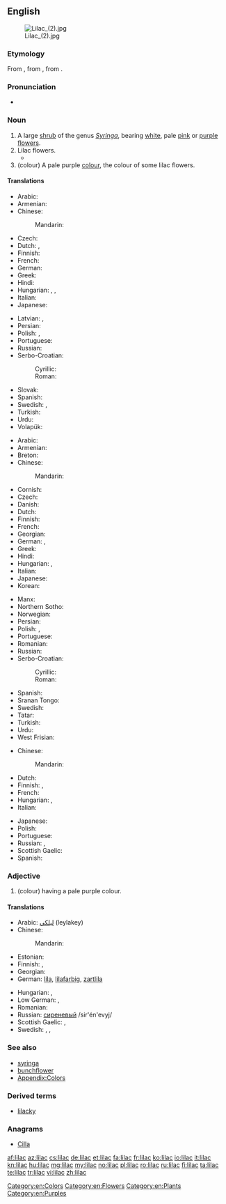 ==English==
{{pedia|Syringa|Lilac}}
[[Image:Lilac (2).jpg|thumb]]

===Etymology===
From {{etyl|ar|en}} {{term|ليلك|tr=līlak|lang=ar}}, from {{etyl|fa}} {{term|نیلک|tr=nilak|lang=fa}}, from {{term|نیل|tr=nil||dark blue|lang=fa}}.

===Pronunciation===
* {{a|US}} {{IPA|/ˈlaɪlək/}}

===Noun===
{{en-noun}}

# A large [[shrub]] of the genus ''[[Syringa]]'', bearing [[white]], pale [[pink]] or [[purple]] [[flower]]s.
# Lilac flowers.
#*{{quote-book|year=1907|author=[[w:Robert W. Chambers|Robert Chambers]]
|title=The Younger Set
|chapter=5|url=http://openlibrary.org/works/OL8127246W
|passage=Breezes blowing from beds of iris quickened her breath with their perfume ; she saw the tufted '''lilacs''' sway in the wind, and the streamers of rose-tinted wistaria swinging, all a-glisten with golden bees&thinsp;;&thinsp;&hellip;&thinsp;.}}
# (colour) A pale purple [[color|colour]], the colour of some lilac flowers.
#: {{color panel|C8A2C8}}

====Translations====
{{trans-top|shrub}}
* Arabic: {{t-|ar|ليلك|m|tr=laylak|sc=Arab}}
* Armenian: {{t+|hy|յասաման|tr=yasaman}}
* Chinese:
*: Mandarin: {{t|cmn|丁香|tr=dīngxiāng|sc=Hani}}
* Czech: {{t-|cs|šeřík|m}}
* Dutch: {{t+|nl|sering}},  {{t+|nl|seringen|p}}
* Finnish: {{t+|fi|syreeni}}
* French: {{t+|fr|lilas|m}}
* German: {{t+|de|Flieder|m}}
* Greek: {{t+|el|πασχαλιά|f|tr=paschaliá}}
* Hindi: {{t-|hi|बकायन|f|tr=bakāyan}}
* Hungarian: {{t+|hu|orgona}}, {{t-|hu|orgonabokor}}, {{t-|hu|orgonafa}}
* Italian: {{t-|it|lillà|m}}
* Japanese: {{t-|ja|ライラック|tr=rairakku|sc=Jpan}}
{{trans-mid}}
* Latvian: {{t-|lv|ceriņš|m}},  {{t-|lv|ceriņi|p}}
* Persian: {{t-|fa|یاس شیروانی|tr=yâs-e širvâni|sc=fa-Arab}}
* Polish: {{t+|pl|lilak|m}}, {{t+|pl|bez|m}}
* Portuguese: {{t+|pt|lilás|m}}
* Russian: {{t+|ru|сирень|f|tr=sirénʹ|sc=Cyrl}}
* Serbo-Croatian:
*: Cyrillic: {{t-|sh|јоргован|m|sc=Cyrl}}
*: Roman: {{t-|sh|jorgovan|m}}
* Slovak: {{t-|sk|orgovan|m}}
* Spanish: {{t+|es|lila|f}}
* Swedish: {{t+|sv|syren|c}}, {{t-|sv|syrenbuske|c}}
* Turkish: {{t+|tr|leylak}}
* Urdu: {{t-|ur|بکاین|f|tr=bakāyan}}
* Volapük: {{t+|vo|süren}}
{{trans-bottom}}

{{trans-top|flower}}
* Arabic: {{t-|ar|ليلك|m|tr=laylak|sc=Arab}}
* Armenian: {{t+|hy|յասաման|tr=yasaman}}
* Breton: {{t-|br|lireu}}
* Chinese:
*: Mandarin: {{t|cmn|丁香|tr=dīngxiāng|sc=Hani}}
* Cornish: {{t-|kw|laylok}}
* Czech: {{t-|cs|šeřík|m}}
* Danish: {{t-|da|syren}}
* Dutch: {{t+|nl|sering}}
* Finnish: {{t-|fi|syreeninkukka}}
* French: {{t+|fr|lilas|m}}
* Georgian: {{t-|ka|იასამანი|tr=iasamani|sc=Geor}}
* German: {{t+|de|Flieder|m}}, {{t-|de|Zartlila|n}}
* Greek: {{t+|el|πασχαλιά|f|tr=paschaliá}}
* Hindi: {{t-|hi|बकायन|f|tr=bakāyan}}
* Hungarian: {{t+|hu|orgona}}, {{t-|hu|orgonavirág}}
* Italian: {{t-|it|lillà|m}}
* Japanese: {{t-|ja|ライラック|tr=rairakku|sc=Jpan}}
* Korean: {{t+|ko|라일락|tr=raillak|sc=Kore}}
{{trans-mid}}
* Manx: {{t-|gv|laylac}}
* Northern Sotho: {{tø|nso|perese}}
* Norwegian: {{t-|no|syrin}}
* Persian: {{t-|fa|یاس شیروانی|tr=yâs-e širvâni|sc=fa-Arab}}
* Polish: {{t+|pl|lilak|m}}, {{t+|pl|bez|m}}
* Portuguese: {{t+|pt|lilás|m}}
* Romanian: {{t+|ro|liliac|m}}
* Russian: {{t+|ru|сирень|f|tr=sirénʹ|sc=Cyrl}}
* Serbo-Croatian:
*: Cyrillic: {{t-|sh|јоргован|m|sc=Cyrl}}
*: Roman: {{t-|sh|jorgovan|m}}
* Spanish: {{t+|es|lila|f}}
* Sranan Tongo: {{tø|srn|lila}}
* Swedish: {{t+|sv|syren|c}}
* Tatar: {{t+|tt|шомырт|tr=şomırt|sc=Cyrl}}
* Turkish: {{t+|tr|leylak}}
* Urdu: {{t-|ur|بکاین|f|tr=bakāyan}}
* West Frisian: {{t-|fy|nageltsjebeam}}
{{trans-bottom}}

{{trans-top|colour}}
* Chinese:
*: Mandarin: {{t|cmn|淡紫色|tr=dàn zǐsè|sc=Hani}}
* Dutch: {{t+|nl|lila}}
* Finnish: {{t+|fi|liila}}, {{t+|fi|violetti}}
* French: {{t+|fr|lilas}}
* Hungarian: {{t-|hu|orgonalila}}, {{t+|hu|halványlila}}
* Italian: {{t+|it|lilla|n}}
{{trans-mid}}
* Japanese: {{t-|ja|ライラック色|tr=rairakku-iro|sc=Jpan}}
* Polish: {{t-|pl|barwa liliowa}}
* Portuguese: {{t+|pt|lilás|m}}
* Russian: {{t+|ru|сиреневый|tr=sirénevyj}}, {{t+|ru|лиловый|m|tr=lilóvyj}}
* Scottish Gaelic: {{t-|gd|liath-chòrcra|f}}
* Spanish: {{t+|es|lila}}
{{trans-bottom}}

===Adjective===
{{en-adj}}

# (colour) having a pale purple colour.

====Translations====
{{trans-top|colour}}
* Arabic: [[ليلكي]] (leylakey)
* Chinese:
*: Mandarin: {{t|cmn|淡紫色的|sc=Hani}}
* Estonian: {{t-|et|lilla}}
* Finnish: {{t+|fi|liila}}, {{t+|fi|violetti}}
* Georgian: {{t-|ka|იასამნისფერი|sc=Geor}}
* German: [[lila]], [[lilafarbig]], [[zartlila]]
{{trans-mid}}
* Hungarian: {{t-|hu|orgonalila}}, {{t+|hu|halványlila}}
* Low German: {{t-|nds|lila}}, {{t-|nds|violett}}
* Romanian: {{t+|ro|liliachiu}}
* Russian: [[сиреневый]] /sir'én'evyj/
* Scottish Gaelic: {{t-|gd|liath-chòrcra}},  {{t-|gd|liath-ghorm}}
* Swedish: {{t+|sv|lila}}, {{t-|sv|gredelin}}, {{t+|sv|violett}}
{{trans-bottom}}

===See also===
* [[syringa]]
* [[bunchflower]]
* [[Appendix:Colors]]

===Derived terms===
* [[lilacky]]

===Anagrams===
* [[Cilla#English|Cilla]]

[[Category:en:Colors]]
[[Category:en:Flowers]]
[[Category:en:Plants]]
[[Category:en:Purples]]

[[af:lilac]]
[[az:lilac]]
[[cs:lilac]]
[[de:lilac]]
[[et:lilac]]
[[fa:lilac]]
[[fr:lilac]]
[[ko:lilac]]
[[io:lilac]]
[[it:lilac]]
[[kn:lilac]]
[[hu:lilac]]
[[mg:lilac]]
[[my:lilac]]
[[no:lilac]]
[[pl:lilac]]
[[ro:lilac]]
[[ru:lilac]]
[[fi:lilac]]
[[ta:lilac]]
[[te:lilac]]
[[tr:lilac]]
[[vi:lilac]]
[[zh:lilac]]